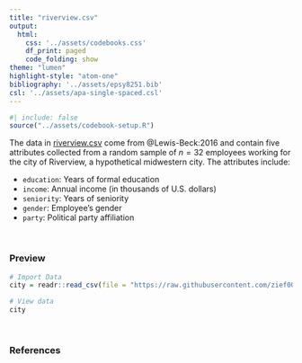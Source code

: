 ```yaml
---
title: "riverview.csv"
output: 
  html:
    css: '../assets/codebooks.css'
    df_print: paged
    code_folding: show
theme: "lumen"
highlight-style: "atom-one"
bibliography: '../assets/epsy8251.bib'
csl: '../assets/apa-single-spaced.csl'
---
```



```r
#| include: false
source("../assets/codebook-setup.R")
```


The data in [riverview.csv](https://raw.githubusercontent.com/zief0002/rustic-penguin/main/data/riverview.csv) come from @Lewis-Beck:2016 and contain five attributes collected from a random sample of $n=32$ employees working for the city of Riverview, a hypothetical midwestern city. The attributes include:

- `education`: Years of formal education
- `income`: Annual income (in thousands of U.S. dollars)
- `seniority`: Years of seniority
- `gender`: Employee's gender
- `party`: Political party affiliation


<br />


### Preview

```r
# Import Data
city = readr::read_csv(file = "https://raw.githubusercontent.com/zief0002/rustic-penguin/main/data/riverview.csv")

# View data
city
```

<br />

### References


